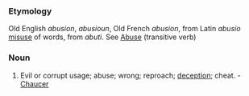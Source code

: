 ===Etymology===
Old English ''abusion'', ''abusioun'', Old French ''abusion'', from Latin ''abusio'' [[misuse]] of words, from ''abuti''. See [[Abuse]] (transitive verb)
===Noun===
#Evil or corrupt usage; abuse; wrong; reproach; [[deception]]; cheat. - [[Chaucer]]